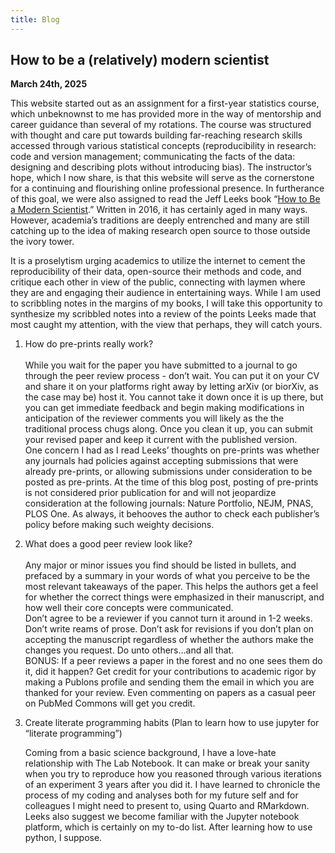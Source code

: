 ---
title: Blog
---

## How to be a (relatively) modern scientist

**March 24th, 2025**

This website started out as an assignment for a first-year statistics course, which unbeknownst to me has provided more in the way of mentorship and career guidance than several of my rotations. The course was structured with thought and care put towards building far-reaching research skills accessed through various statistical concepts (reproducibility in research: code and version management; communicating the facts of the data: designing and describing plots without introducing bias). The instructor’s hope, which I now share, is that this website will serve as the cornerstone for a continuing and flourishing online professional presence. In furtherance of this goal, we were also assigned to read the Jeff Leeks book “[How to Be a Modern Scientist](https://leanpub.com/modernscientist).” Written in 2016, it has certainly aged in many ways. However, academia's traditions are deeply entrenched and many are still catching up to the idea of making research open source to those outside the ivory tower.

It is a proselytism urging academics to utilize the internet to cement the reproducibility of their data, open-source their methods and code, and critique each other in view of the public, connecting with laymen where they are and engaging their audience in entertaining ways. While I am used to scribbling notes in the margins of my books, I will take this opportunity to synthesize my scribbled notes into a review of the points Leeks made that most caught my attention, with the view that perhaps, they will catch yours.

1.  How do pre-prints really work?\
    \
    While you wait for the paper you have submitted to a journal to go through the peer review process - don't wait. You can put it on your CV and share it on your platforms right away by letting arXiv (or biorXiv, as the case may be) host it. You cannot take it down once it is up there, but you can get immediate feedback and begin making modifications in anticipation of the reviewer comments you will likely as the the traditional process chugs along. Once you clean it up, you can submit your revised paper and keep it current with the published version.\
    One concern I had as I read Leeks' thoughts on pre-prints was whether any journals had policies against accepting submissions that were already pre-prints, or allowing submissions under consideration to be posted as pre-prints. At the time of this blog post, posting of pre-prints is not considered prior publication for and will not jeopardize consideration at the following journals: Nature Portfolio, NEJM, PNAS, PLOS One. As always, it behooves the author to check each publisher's policy before making such weighty decisions.\

2.  What does a good peer review look like?\
    \
    Any major or minor issues you find should be listed in bullets, and prefaced by a summary in your words of what you perceive to be the most relevant takeaways of the paper. This helps the authors get a feel for whether the correct things were emphasized in their manuscript, and how well their core concepts were communicated.\
    Don't agree to be a reviewer if you cannot turn it around in 1-2 weeks. Don't write reams of prose. Don't ask for revisions if you don't plan on accepting the manuscript regardless of whether the authors make the changes you request. Do unto others...and all that.\
    BONUS: If a peer reviews a paper in the forest and no one sees them do it, did it happen? Get credit for your contributions to academic rigor by making a Publons profile and sending them the email in which you are thanked for your review. Even commenting on papers as a casual peer on PubMed Commons will get you credit.\

3.  Create literate programming habits (Plan to learn how to use jupyter for “literate programming”)

    Coming from a basic science background, I have a love-hate relationship with The Lab Notebook. It can make or break your sanity when you try to reproduce how you reasoned through various iterations of an experiment 3 years after you did it. I have learned to chronicle the process of my coding and analyses both for my future self and for colleagues I might need to present to, using Quarto and RMarkdown. Leeks also suggest we become familiar with the Jupyter notebook platform, which is certainly on my to-do list. After learning how to use python, I suppose.
